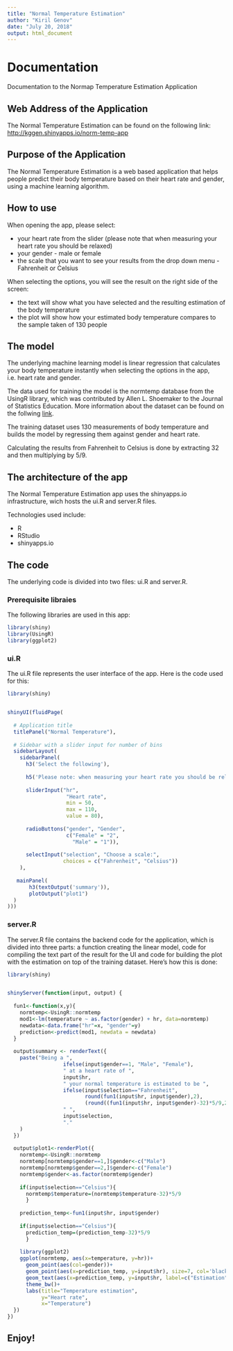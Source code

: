 ```yaml
---
title: "Normal Temperature Estimation"
author: "Kiril Genov"
date: "July 20, 2018"
output: html_document
---
```



# Documentation

Documentation to the Normap Temperature Estimation Application

## Web Address of the Application

The Normal Temperature Estimation can be found on the following link:
<http://kggen.shinyapps.io/norm-temp-app>

## Purpose of the Application

The Normal Temperature Estimation is a web based application that helps people predict their body temperature based on their heart rate and gender, using a machine learning algorithm.

## How to use

When opening the app, please select:

- your heart rate from the slider (please note that when measuring your heart rate you should be relaxed)
- your gender - male or female
- the scale that you want to see your results from the drop down menu - Fahrenheit or Celsius

When selecting the options, you will see the result on the right side of the screen:

- the text will show what you have selected and the resulting estimation of the body temperature
- the plot will show how your estimated body temperature compares to the sample taken of 130 people

## The model

The underlying machine learning model is linear regression that calculates your body temperature instantly when selecting the options in the app, i.e. heart rate and gender.

The data used for training the model is the normtemp database from the UsingR library, which was contributed by Allen L. Shoemaker to the Journal of Statistics Education. More information about the dataset can be found on the follwing [link](http://www.amstat.org/publications/jse/datasets/normtemp.txt).

The training dataset uses 130 measurements of body temperature and builds the model by regressing them against gender and heart rate. 

Calculating the results from Fahrenheit to Celsius is done by extracting 32 and then multiplying by 5/9.

## The architecture of the app

The Normal Temperature Estimation app uses the shinyapps.io infrastructure, wich hosts the ui.R and server.R files.

Technologies used include:

- R
- RStudio
- shinyapps.io

## The code

The underlying code is divided into two files: ui.R and server.R.

### Prerequisite libraies

The following libraries are used in this app:
```r
library(shiny)
library(UsingR)
library(ggplot2)
```

### ui.R

The ui.R file represents the user interface of the app. Here is the code used for this:

```r
library(shiny)


shinyUI(fluidPage(
  
  # Application title
  titlePanel("Normal Temperature"),
  
  # Sidebar with a slider input for number of bins 
  sidebarLayout(
    sidebarPanel(
      h3('Select the following'),
      
      h5('Please note: when measuring your heart rate you should be relaxed'),
      
      sliderInput("hr",
                   "Heart rate",
                   min = 50,
                   max = 110,
                   value = 80),
      
      radioButtons("gender", "Gender",
                   c("Female" = "2",
                     "Male" = "1")),
      
      selectInput("selection", "Choose a scale:",
                  choices = c("Fahrenheit", "Celsius"))
    ),
    
   mainPanel(
       h3(textOutput('summary')),
       plotOutput("plot1")
  )
)))
```


### server.R

The server.R file contains the backend code for the application, which is divided into three parts: a function creating the linear model, code for compiling the text part of the result for the UI and code for building the plot with the estimation on top of the training dataset. Here's how this is done:

```r
library(shiny)


shinyServer(function(input, output) {
  
  fun1<-function(x,y){
    normtemp<-UsingR::normtemp
    mod1<-lm(temperature ~ as.factor(gender) + hr, data=normtemp)
    newdata<-data.frame("hr"=x, "gender"=y)
    prediction<-predict(mod1, newdata = newdata)
  }
  
  output$summary <- renderText({
    paste("Being a ",
                  ifelse(input$gender==1, "Male", "Female"),
                  " at a heart rate of ",
                  input$hr,
                  " your normal temperature is estimated to be ",
                  ifelse(input$selection=="Fahrenheit",
                         round(fun1(input$hr, input$gender),2),
                         (round((fun1(input$hr, input$gender)-32)*5/9,2))),
                  " ",
                  input$selection,
                  "."
    )
  })
  
  output$plot1<-renderPlot({
    normtemp<-UsingR::normtemp
    normtemp[normtemp$gender==1,]$gender<-c("Male")
    normtemp[normtemp$gender==2,]$gender<-c("Female")
    normtemp$gender<-as.factor(normtemp$gender)
    
    if(input$selection=="Celsius"){
      normtemp$temperature=(normtemp$temperature-32)*5/9
      }
    
    prediction_temp<-fun1(input$hr, input$gender)
    
    if(input$selection=="Celsius"){
      prediction_temp=(prediction_temp-32)*5/9
      }
    
    library(ggplot2)
    ggplot(normtemp, aes(x=temperature, y=hr))+
      geom_point(aes(col=gender))+
      geom_point(aes(x=prediction_temp, y=input$hr), size=7, col='black', pch=19)+
      geom_text(aes(x=prediction_temp, y=input$hr, label=c("Estimation"), hjust=-0.2), col='Black')+
      theme_bw()+
      labs(title="Temperature estimation",
           y="Heart rate",
           x="Temperature")
  })
})
```

## Enjoy!